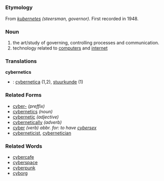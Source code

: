 =={{en}}==
===Etymology===
From ''{{grk}} [[kubernetes]] (steersman, governor)''. First recorded in 1948.

===Noun===
# the art/study of governing, controlling processes and communication.
# technology related to [[computer]]s and [[internet]]

===Translations===
'''cybernetics'''
*{{nl}}: [[cybernetica]] (1,2), [[stuurkunde]] (1)

===Related Forms===
*[[cyber-]] ''(preffix)''
*[[cybernetics]] ''(noun)''
*[[cybernetic]] ''(adjective)''
*[[cybernetically]] ''(adverb)''
*[[cyber]] ''(verb) abbr. for: to have [[cybersex]]''
*[[cyberneticist]], [[cybernetician]]

===Related Words===
*[[cybercafe]]
*[[cyberspace]]
*[[cyberpunk]]
*[[cyborg]]